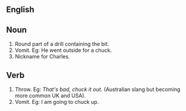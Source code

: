 ==English==
==Noun==
#Round part of a drill containing the bit.
#Vomit.  Eg: He went outside for a chuck.
#Nickname for Charles.
==Verb==
#Throw. Eg: ''That's bad, chuck it out.''  (Australian slang but becoming more common UK and USA).
#Vomit.  Eg:  I am going to chuck up.